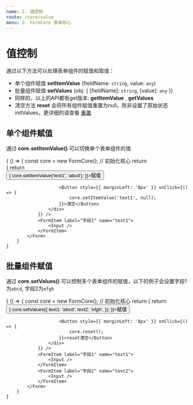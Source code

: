 ```yaml
---
name: 2. 值控制
route: /core/value
menu: 2. FormCore 表单核心
---
```



# 值控制

通过以下方法可以处理表单组件的赋值和取值：

* 单个组件赋值 **setItemValue** (fieldName: `string`, value: `any`)
* 批量组件赋值 **setValues** (obj: { [fieldName]: `string`, [value]: `any` })
* 同样的，以上的API都有get版本: **getItemValue** , **getValues**
* 清空方法 **reset** 会将所有组件赋值重置为null，除非设置了原始状态initValues，更详细的请查看 [重置](/form/core/reset)

## 单个组件赋值

通过 **core.setItemValue()** 可以切换单个表单组件的值

<Playground>
    {
        () => {
            const core = new FormCore(); // 初始化核心
            return <Form core={core}>
                <FormItem label="setItemValue(text1)" render={() => {
                    return <div>
                        <Button onClick={() => {
                            core.setItemValue('text1', 'abcd');
                        }}>赋值</Button>

                        <Button style={{ marginLeft: '8px' }} onClick={() => {
                            core.setItemValue('text1', null);
                        }}>清空</Button>
                    </div>
                }} />
                <FormItem label="字段1" name="text1">
                    <Input />
                </FormItem>
            </Form>
        }
    }
</Playground>

## 批量组件赋值

通过 **core.setValues()** 可以控制多个表单组件的赋值，以下的例子会设置字段1为`abcd`, 字段2为`efgh`

<Playground>
    {
        () => {
            const core = new FormCore(); // 初始化核心
            return <Form core={core}>
                <FormItem label="setItemStatus(text1)" render={() => {
                    return <div>
                        <Button onClick={() => {
                            core.setValues({
                                text1: 'abcd',
                                text2: 'efgh',
                            });
                        }}>赋值</Button>

                        <Button style={{ marginLeft: '8px' }} onClick={() => {
                            core.reset();
                        }}>reset清空</Button>
                    </div>
                }} />
                <FormItem label="字段1" name="text1">
                    <Input />
                </FormItem>
                <FormItem label="字段2" name="text2">
                    <Input />
                </FormItem>
            </Form>
        }
    }
</Playground>

